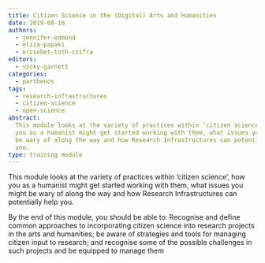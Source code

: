 ```yaml
---
title: Citizen Science in the (Digital) Arts and Humanities
date: 2019-08-16
authors:
  - jennifer-edmond
  - eliza-papaki
  - erzsebet-toth-czifra
editors:
  - vicky-garnett
categories:
  - parthenos
tags:
  - research-infrastructures
  - citizen-science
  - open-science
abstract:
  This module looks at the variety of practices within ‘citizen science’, how
  you as a humanist might get started working with them, what issues you might
  be wary of along the way and how Research Infrastructures can potentially help
  you.
type: training module
---
```


This module looks at the variety of practices within ‘citizen science’, how you
as a humanist might get started working with them, what issues you might be wary
of along the way and how Research Infrastructures can potentially help you.

By the end of this module, you should be able to: Recognise and define common
approaches to incorporating citizen science into research projects in the arts
and humanities; be aware of strategies and tools for managing citizen input to
research; and recognise some of the possible challenges in such projects and be
equipped to manage them

<CTA
  title="Interested in learning more?"
  subtitle="Check out Citizen Science in the (Digital) Arts and Humanities on PARTHENOS"
  url="https://training.parthenos-project.eu/sample-page/citizen-science-in-the-digital-arts-and-humanities/"
/>
